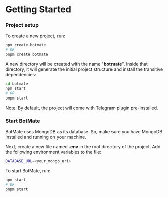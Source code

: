 # Getting Started

### Project setup

To create a new project, run:

```bash
npx create-botmate
# OR
pnpm create botmate
```

A new directory will be created with the name "**botmate**". Inside that directory, it will generate the initial project structure and install the transitive dependencies:

```bash
cd botmate
npm start
# OR
pnpm start
```

Note: By default, the project will come with Telegram plugin pre-installed.

### Start BotMate

BotMate uses MongoDB as its database. So, make sure you have MongoDB installed and running on your machine.

Next, create a new file named **.env** in the root directory of the project. Add the following environment variables to the file:

```bash
DATABASE_URL=<your_mongo_uri>
```

To start BotMate, run:

```bash
npm start
# OR
pnpm start
```
